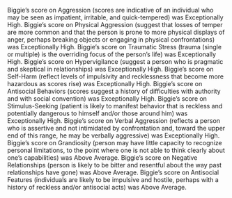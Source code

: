 <summary>

Biggie's score on Aggression (scores are indicative of an individual who may be seen as impatient, irritable, and quick-tempered) was Exceptionally High.
Biggie's score on Physical Aggression (suggest that losses of temper are more common and that the person is prone to more physical displays of anger, perhaps breaking objects or engaging in physical confrontations) was Exceptionally High.
Biggie's score on Traumatic Stress (trauma (single or multiple) is the overriding focus of the person's life) was Exceptionally High.
Biggie's score on Hypervigilance (suggest a person who is pragmatic and skeptical in relationships) was Exceptionally High.
Biggie's score on Self-Harm (reflect levels of impulsivity and recklessness that become more hazardous as scores rise) was Exceptionally High.
Biggie's score on Antisocial Behaviors (scores suggest a history of difficulties with authority and with social convention) was Exceptionally High.
Biggie's score on Stimulus-Seeking (patient is likely to manifest behavior that is reckless and potentially dangerous to himself and/or those around him) was Exceptionally High.
Biggie's score on Verbal Aggression (reflects a person who is assertive and not intimidated by confrontation and, toward the upper end of this range, he may be verbally aggressive) was Exceptionally High.
Biggie's score on Grandiosity (person may have little capacity to recognize personal limitations, to the point where one is not able to think clearly about one's capabilities) was Above Average.
Biggie's score on Negative Relationships (person is likely to be bitter and resentful about the way past relationships have gone) was Above Average.
Biggie's score on Antisocial Features (individuals are likely to be impulsive and hostile, perhaps with a history of reckless and/or antisocial acts) was Above Average.

</summary>
